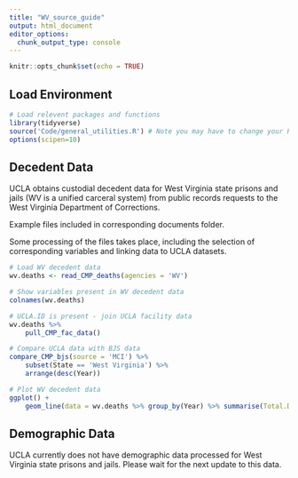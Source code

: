 ```yaml
---
title: "WV_source_guide"
output: html_document
editor_options: 
  chunk_output_type: console
---
```


```r
knitr::opts_chunk$set(echo = TRUE)
```

## Load Environment

```r
# Load relevent packages and functions
library(tidyverse)
source('Code/general_utilities.R') # Note you may have to change your Rmarkdown option for evaluate chunks to project instead of document
options(scipen=10)
```

## Decedent Data

UCLA obtains custodial decedent data for West Virginia state prisons and jails (WV is a unified carceral system) from public records requests to the West Virginia Department of Corrections.

Example files included in corresponding documents folder. 

Some processing of the files takes place, including the selection of corresponding variables and linking data to UCLA datasets. 

```r
# Load WV decedent data
wv.deaths <- read_CMP_deaths(agencies = 'WV')

# Show variables present in WV decedent data
colnames(wv.deaths)

# UCLA.ID is present - join UCLA facility data
wv.deaths %>%
    pull_CMP_fac_data()

# Compare UCLA data with BJS data
compare_CMP_bjs(source = 'MCI') %>%
    subset(State == 'West Virginia') %>%
    arrange(desc(Year))

# Plot WV decedent data 
ggplot() +
    geom_line(data = wv.deaths %>% group_by(Year) %>% summarise(Total.Deaths = n()),aes(x = Year, y = Total.Deaths))

```


## Demographic Data

UCLA currently does not have demographic data processed for West Virginia state prisons and jails. Please wait for the next update to this data. 
